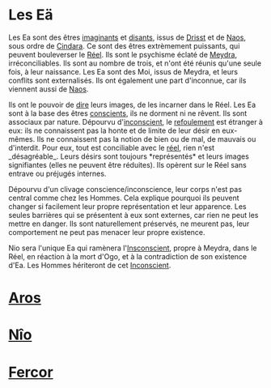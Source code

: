 = Les Eä =

Les Ea sont des êtres [[imaginants]] et [[disants]], issus de [[Drisst]] et de [[Naos]], sous ordre de [[Cindara]]. Ce sont des êtres extrèmement puissants, qui peuvent bouleverser le [[Réel]]. Ils sont le psychisme éclaté de [[Meydra]], irréconciliables. Ils sont au nombre de trois, et n'ont été réunis qu'une seule fois, à leur naissance. Les Ea sont des Moi, issus de Meydra, et leurs conflits sont externalisés. Ils ont également une part d'inconnue, car ils viennent aussi de [[Naos]].

Ils ont le pouvoir de [[dire]] leurs images, de les incarner dans le Réel. Les Ea sont à la base des êtres [[conscients]], ils ne dorment ni ne rêvent. Ils sont associaux par nature. Dépourvu d'[[inconscient]], le [[refoulement]] est étranger à eux: ils ne connaissent pas la honte et de limite de leur désir en eux-mêmes. Ils ne connaissent pas la notion de bien ou de mal, de mauvais ou d'interdit. Pour eux, tout est conciliable avec le [[réel]], rien n'est _désagréable_. Leurs désirs sont toujours *représentés* et leurs images signifiantes (elles ne peuvent être réduites). Ils opèrent sur le Réel sans entrave ou préjugés internes.

Dépourvu d'un clivage conscience/inconscience, leur corps n'est pas central comme chez les Hommes. Cela explique pourquoi ils peuvent changer si facilement leur propre représentation et leur apparence. Les seules barrières qui se présentent à eux sont externes, car rien ne peut les mettre en danger. Ils sont naturellement préservés, ne meurent pas, leur comportement ne peut pas menacer leur propre existence. 

Nio sera l'unique Ea qui ramènera l'[[Insconscient]], propre à Meydra, dans le Réel, en réaction à la mort d'Ogo, et à la contradiction de son existence d'Ea. Les Hommes hériteront de cet [[Inconscient]].

= [[Aros]] =
= [[Nîo]] =
= [[Fercor]] =
